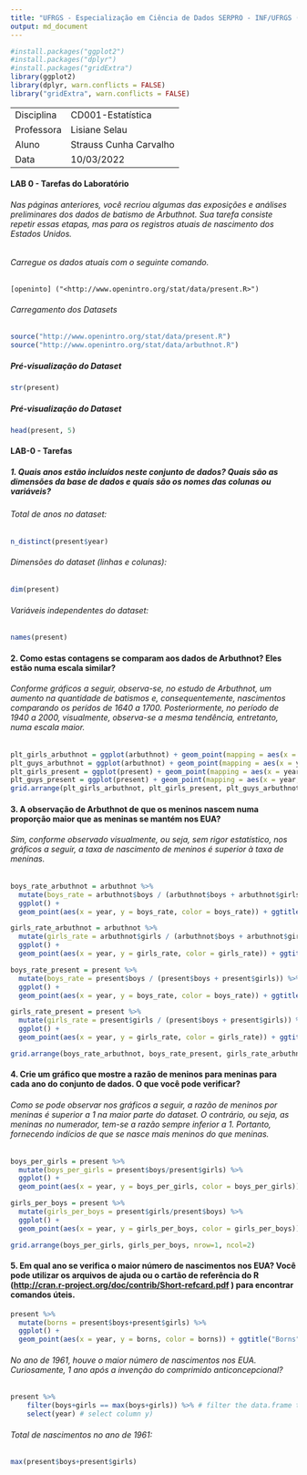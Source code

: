```yaml
---
title: "UFRGS - Especialização em Ciência de Dados SERPRO - INF/UFRGS (2022-2023)"
output: md_document
---
```


```r
#install.packages("ggplot2")
#install.packages("dplyr")
#install.packages("gridExtra")
library(ggplot2)
library(dplyr, warn.conflicts = FALSE)
library("gridExtra", warn.conflicts = FALSE)
```

|            |                        |
|------------|------------------------|
| Disciplina | CD001-Estatística      |
| Professora | Lisiane Selau          |
| Aluno      | Strauss Cunha Carvalho |
| Data       | 10/03/2022             |

#### **LAB 0** - Tarefas do Laboratório

###### Nas páginas anteriores, você recriou algumas das exposições e análises preliminares dos dados de batismo de Arbuthnot. Sua tarefa consiste repetir essas etapas, mas para os registros atuais de nascimento dos Estados Unidos.

###### Carregue os dados atuais com o seguinte comando.

```shell
[openinto] ("<http://www.openintro.org/stat/data/present.R>")
```
###### Carregamento dos Datasets
```r
source("http://www.openintro.org/stat/data/present.R")
source("http://www.openintro.org/stat/data/arbuthnot.R")
```

##### Pré-visualização do Dataset
```r
str(present)
```

##### Pré-visualização do Dataset
```r
head(present, 5)
```

#### **LAB-0** - Tarefas

##### 1. Quais anos estão incluídos neste conjunto de dados? Quais são as dimensões da base de dados e quais são os nomes das colunas ou variáveis?

###### Total de anos no dataset:
```r
n_distinct(present$year)
```
###### Dimensões do dataset (linhas e colunas):
```r
dim(present)
```
###### Variáveis independentes do dataset:
```r
names(present)
```

#### 2. Como estas contagens se comparam aos dados de Arbuthnot? Eles estão numa escala similar?

###### Conforme gráficos a seguir, observa-se, no estudo de Arbuthnot, um aumento na quantidade de batismos e, consequentemente, nascimentos comparando os perídos de 1640 a 1700. Posteriormente, no período de 1940 a 2000, visualmente, observa-se a mesma tendência, entretanto, numa escala maior.
```r
plt_girls_arbuthnot = ggplot(arbuthnot) + geom_point(mapping = aes(x = year, y = girls) , color="red") + ggtitle("Arbuthnot") 
plt_guys_arbuthnot = ggplot(arbuthnot) + geom_point(mapping = aes(x = year, y = boys), color='darkblue') + ggtitle("Arbuthnot")
plt_girls_present = ggplot(present) + geom_point(mapping = aes(x = year, y = girls), color="red") + ggtitle("Present")
plt_guys_present = ggplot(present) + geom_point(mapping = aes(x = year, y = boys), color="darkblue") + ggtitle("Present")
grid.arrange(plt_girls_arbuthnot, plt_girls_present, plt_guys_arbuthnot, plt_guys_present, nrow=2, ncol=2)
```

#### 3. A observação de Arbuthnot de que os meninos nascem numa proporção maior que as meninas se mantém nos EUA?
###### Sim, conforme observado visualmente, ou seja, sem rigor estatístico, nos gráficos a seguir, a taxa de nascimento de meninos é superior à taxa de meninas.

```r
boys_rate_arbuthnot = arbuthnot %>%
  mutate(boys_rate = arbuthnot$boys / (arbuthnot$boys + arbuthnot$girls)) %>% 
  ggplot() +
  geom_point(aes(x = year, y = boys_rate, color = boys_rate)) + ggtitle("Arbuthnot - Guys")

girls_rate_arbuthnot = arbuthnot %>%
  mutate(girls_rate = arbuthnot$girls / (arbuthnot$boys + arbuthnot$girls)) %>% 
  ggplot() +
  geom_point(aes(x = year, y = girls_rate, color = girls_rate)) + ggtitle("Arbuthnot - Girls")

boys_rate_present = present %>%
  mutate(boys_rate = present$boys / (present$boys + present$girls)) %>% 
  ggplot() +
  geom_point(aes(x = year, y = boys_rate, color = boys_rate)) + ggtitle("Present - Guys")

girls_rate_present = present %>%
  mutate(girls_rate = present$girls / (present$boys + present$girls)) %>% 
  ggplot() +
  geom_point(aes(x = year, y = girls_rate, color = girls_rate)) + ggtitle("Present - Girls")

grid.arrange(boys_rate_arbuthnot, boys_rate_present, girls_rate_arbuthnot, girls_rate_present,  nrow=2, ncol=2)
```

#### 4. Crie um gráfico que mostre a razão de meninos para meninas para cada ano do conjunto de dados. O que você pode verificar?

###### Como se pode observar nos gráficos a seguir, a razão de meninos por meninas é superior a 1 na maior parte do dataset. O contrário, ou seja, as meninas no numerador, tem-se a razão sempre inferior a 1. Portanto, fornecendo indícios de que se nasce mais meninos do que meninas.
```r
boys_per_girls = present %>%
  mutate(boys_per_girls = present$boys/present$girls) %>% 
  ggplot() +
  geom_point(aes(x = year, y = boys_per_girls, color = boys_per_girls)) + ggtitle("Present  Guys/Girls")

girls_per_boys = present %>%
  mutate(girls_per_boys = present$girls/present$boys) %>% 
  ggplot() +
  geom_point(aes(x = year, y = girls_per_boys, color = girls_per_boys)) + ggtitle("Present  Girls/Guys")

grid.arrange(boys_per_girls, girls_per_boys, nrow=1, ncol=2)
```

#### 5. Em qual ano se verifica o maior número de nascimentos nos EUA? Você pode utilizar os arquivos de ajuda ou o cartão de referência do R (<http://cran.r-project.org/doc/contrib/Short-refcard.pdf> ) para encontrar comandos úteis.
```r
present %>%
  mutate(borns = present$boys+present$girls) %>% 
  ggplot() +
  geom_point(aes(x = year, y = borns, color = borns)) + ggtitle("Borns")
```

###### No ano de 1961, houve o maior número de nascimentos nos EUA. Curiosamente, 1 ano após a invenção do comprimido anticoncepcional?
```r
present %>% 
    filter(boys+girls == max(boys+girls)) %>% # filter the data.frame to keep row where x is maximum
    select(year) # select column y)
```

###### Total de nascimentos no ano de 1961:
```r
max(present$boys+present$girls)
```
